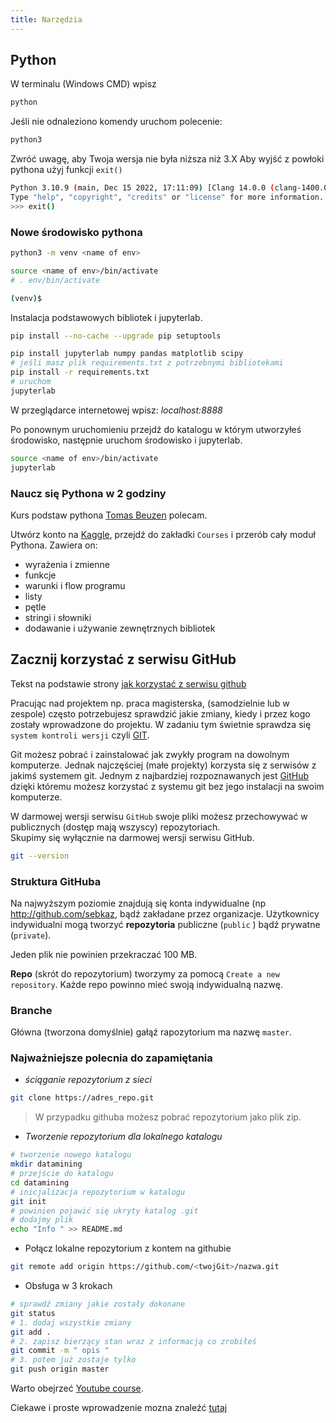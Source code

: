 ```yaml
---
title: Narzędzia
---
```


## Python

W terminalu (Windows CMD) wpisz
```bash
python
```
Jeśli nie odnaleziono komendy uruchom polecenie:
```bash
python3
```

Zwróć uwagę, aby Twoja wersja nie była niższa niż 3.X
Aby wyjść z powłoki pythona użyj funkcji `exit()`
```bash
Python 3.10.9 (main, Dec 15 2022, 17:11:09) [Clang 14.0.0 (clang-1400.0.29.202)] on darwin
Type "help", "copyright", "credits" or "license" for more information.
>>> exit()
```
### Nowe środowisko pythona

```bash
python3 -m venv <name of env>

source <name of env>/bin/activate
# . env/bin/activate

(venv)$ 
```
 
Instalacja podstawowych bibliotek i jupyterlab.
```bash
pip install --no-cache --upgrade pip setuptools

pip install jupyterlab numpy pandas matplotlib scipy
# jeśli masz plik requirements.txt z potrzebnymi bibliotekami
pip install -r requirements.txt
# uruchom 
jupyterlab
```
W przeglądarce internetowej wpisz: _localhost:8888_

Po ponownym uruchomieniu przejdź do katalogu w którym utworzyłeś środowisko, 
następnie uruchom środowisko i jupyterlab.

```bash
source <name of env>/bin/activate
jupyterlab
```
### Naucz się Pythona w 2 godziny

Kurs podstaw pythona [Tomas Beuzen](https://www.tomasbeuzen.com/python-programming-for-data-science/README.html) polecam.

Utwórz konto na [Kaggle](https://kaggle.com), przejdź do zakładki `Courses` i przerób cały moduł Pythona. Zawiera on: 

- wyrażenia i zmienne
- funkcje
- warunki i flow programu
- listy
- pętle
- stringi i słowniki
- dodawanie i używanie zewnętrznych bibliotek


## Zacznij korzystać z serwisu GitHub
<div id="git"></div>
Tekst na podstawie strony [jak korzystać z serwisu github](http://pbiecek.github.io/Przewodnik/Programowanie/jak_korzystac_z_serwisu_github_i_waffle.html)


Pracując nad projektem np. praca magisterska, (samodzielnie lub w zespole) często potrzebujesz sprawdzić jakie zmiany, kiedy i przez kogo zostały wprowadzone do projektu.
W zadaniu tym świetnie sprawdza się `system kontroli wersji` czyli [GIT](https://git-scm.com). 

Git możesz pobrać i zainstalować jak zwykły program na dowolnym komputerze.
Jednak najczęściej (małe projekty) korzysta się z serwisów z jakimś systemem git. 
Jednym z najbardziej rozpoznawanych jest [GitHub](www.github.com) dzięki któremu możesz korzystać z systemu git bez jego instalacji na swoim komputerze.

W darmowej wersji serwisu `GitHub` swoje pliki możesz przechowywać w publicznych (dostęp mają wszyscy) repozytoriach.  
Skupimy się wyłącznie na darmowej wersji serwisu GitHub.

```bash
git --version
```

### Struktura GitHuba

Na najwyższym poziomie znajdują się konta indywidualne (np [http://github.com/sebkaz](http://github.com/sebkaz), bądź zakładane przez organizacje. 
Użytkownicy indywidualni mogą tworzyć **repozytoria** publiczne (`public` ) bądź prywatne (`private`). 

Jeden plik nie powinien przekraczać 100 MB.

**Repo** (skrót do repozytorium) tworzymy za pomocą `Create a new repository`.
 Każde repo powinno mieć swoją indywidualną nazwę. 

### Branche

Główna (tworzona domyślnie) gałąź rapozytorium ma nazwę `master`.


### Najważniejsze polecnia do zapamiętania

* _ściąganie repozytorium z sieci_

```bash
git clone https://adres_repo.git
```

> W przypadku githuba możesz pobrać repozytorium jako plik zip.

* _Tworzenie repozytorium dla lokalnego katalogu_

```bash
# tworzenie nowego katalogu
mkdir datamining
# przejście do katalogu
cd datamining
# inicjalizacja repozytorium w katalogu
git init
# powinien pojawić się ukryty katalog .git
# dodajmy plik
echo "Info " >> README.md
```

* Połącz lokalne repozytorium z kontem na githubie

```bash
git remote add origin https://github.com/<twojGit>/nazwa.git
```

* Obsługa w 3 krokach

```bash
# sprawdź zmiany jakie zostały dokonane
git status
# 1. dodaj wszystkie zmiany
git add .
# 2. zapisz bierzący stan wraz z informacją co zrobiłeś
git commit -m " opis "
# 3. potem już zostaje tylko
git push origin master
```
Warto obejrzeć [Youtube course](https://www.youtube.com/watch?v=HVsySz-h9r4).

Ciekawe i proste wprowadzenie mozna znaleźć [tutaj](http://rogerdudler.github.io/git-guide/index.pl.html)

<!-- ## Zacznij korzystać z Dockera
<div id="docker"></div>
W celu pobrania oprogramowania docker na swój system przejdź do [strony](https://docs.docker.com/get-docker/).

Jeżli wszystko zainstalowało się prawidłowo wykonaj następujące polecenia:

1. Sprawdź zainstalowaną wersję

```bash
docker --version
```

2. Ściągnij i uruchom obraz `Hello World` i 

```bash
docker run hello-world
```

3. Przegląd ściągnietych obrazów:

```bash
docker image ls

docker images
```

4. Przegląd uruchomionych kontenerów:

```bash
docker ps 

docker ps -all
```

5. Zatrzymanie uruchomionego kontenera: 

```bash
docker stop <CONTAINER ID>
```

6. Usunięcie kontenera
```bash
docker rm -f <CONTAINER ID>
```

Polecam również [krótkie intro](https://medium.com/codingthesmartway-com-blog/docker-beginners-guide-part-1-images-containers-6f3507fffc98) -->


